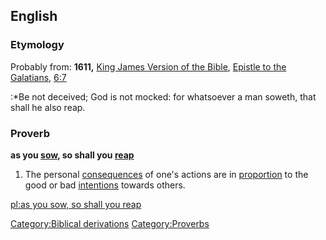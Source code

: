 ==English==
===Etymology===
Probably from: '''1611,''' [[w:King James Version of the Bible|King James Version of the Bible]], [[w:Epistle to the Galatians|Epistle to the Galatians]], [[s:Bible (King James)/Galatians#Chapter 6|6:7]]
:*Be not deceived; God is not mocked: for whatsoever a man soweth, that shall he also reap.
===Proverb===
'''as you [[sow]], so shall you [[reap]]'''

# The personal [[consequences]] of one's actions are in [[proportion]] to the good or bad [[intentions]] towards others.

[[Category:Biblical derivations]]
[[Category:Proverbs]]

[[pl:as you sow, so shall you reap]]